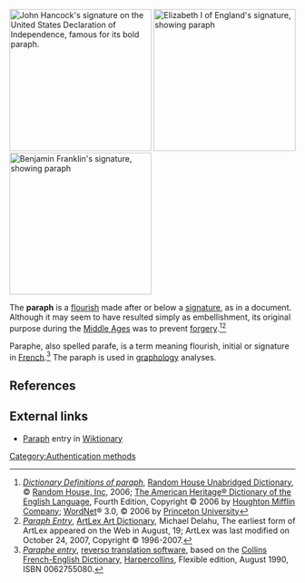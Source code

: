 [[Image:JohnHancockSignature.jpg|thumb|right|250px|[[John Hancock]]'s [[signature]] on the [[United States Declaration of Independence]], famous for its bold paraph.<ref>The final "k" in [[John Hancock]]'s famous signature on the [[United States| US]] [[Declaration of Independence]] loops back to underline his name. This is called a flourish or a paraph.</ref>]] 
[[Image:Autograph of Elizabeth I of England (from Nordisk familjebok).png|right|thumb|250px|[[Elizabeth I of England]]'s [[signature]], showing paraph]]
[[Image:Autograph of Benjamin Franklin (from Nordisk familjebok).png|right|thumb|250px|[[Benjamin Franklin]]'s [[signature]], showing paraph]]

The '''paraph''' is a [[wiktionary:flourish|flourish]] made after or below a [[signature]], as in a document. Although it may seem to have resulted simply as embellishment, its original purpose during the [[Middle Ages]] was to prevent [[forgery]].<ref> [http://dictionary.reference.com/browse/paraph ''Dictionary Definitions of paraph''], [[Random House Unabridged Dictionary]], © [[Random House, Inc]], 2006; [[The American Heritage® Dictionary of the English Language]], Fourth Edition, Copyright © 2006 by [[Houghton Mifflin Company]]; [[WordNet]]® 3.0, © 2006 by [[Princeton University]]</ref><ref>[http://artlex.com/ArtLex/P.html#anchor5714739/ ''Paraph Entry''], [http://artlex.com/ ArtLex Art Dictionary],  Michael Delahu, The earliest form of ArtLex appeared on the Web in August, 19; ArtLex was last modified on October 24, 2007, Copyright © 1996-2007.</ref>

Paraphe, also spelled parafe, is a term meaning flourish, initial or signature in [[French language|French]].<ref>[http://dictionary.reverso.net/french-english/paraphe ''Paraphe entry''], [http://dictionary.reverso.net/ reverso translation software], based on the [[Collins-Robert French Dictionary|Collins French-English Dictionary]], [[Harpercollins]], Flexible edition, August 1990, 
ISBN 0062755080.</ref> The paraph is used in [[graphology]] analyses.




==References==
<references/>
 

==External links==
*[[wiktionary:paraph|Paraph]] entry in [[Wiktionary]]

{{vocab-stub}}

[[Category:Authentication methods]]